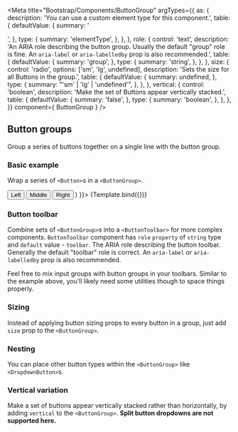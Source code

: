 

<Meta
    title="Bootstrap/Components/ButtonGroup"
    argTypes={{
      as: {
        description: 'You can use a custom element type for this component.',
        table: {
          defaultValue: {
            summary: '<div>',
          },
          type: {
            summary: 'elementType',
          },
        },
      },
      role: {
        control: 'text',
        description:
          'An ARIA role describing the button group. Usually the default "group" role is fine. An `aria-label` or `aria-labelledby` prop is also recommended.',
        table: {
          defaultValue: {
            summary: 'group',
          },
          type: {
            summary: 'string',
          },
        },
      },
      size: {
        control: 'radio',
        options: ['sm', 'lg', undefined],
        description: 'Sets the size for all Buttons in the group.',
        table: {
          defaultValue: {
            summary: undefined,
          },
          type: {
            summary: "'sm' | 'lg' | 'undefined'",
          },
        },
      },
      vertical: {
        control: 'boolean',
        description: 'Make the set of Buttons appear vertically stacked.',
        table: {
          defaultValue: {
            summary: 'false',
          },
          type: {
            summary: 'boolean',
          },
        },
      },
    }}
    component={ ButtonGroup }
/>


## Button groups

Group a series of buttons together on a single line with the button group.

### Basic example

Wrap a series of `<Button>`s in a `<ButtonGroup>`.

<Canvas>
    <Story
        name="Demo"
        args={{
            children: (
                <>
                    <Button variant="secondary">Left</Button>
                    <Button variant="secondary">Middle</Button>
                    <Button variant="secondary">Right</Button>
                </>
            )
        }}>
        {Template.bind({})}
    </Story>
</Canvas>

<ArgsTable story="Demo" />

### Button toolbar

Combine sets of `<ButtonGroup>`s into a `<ButtonToolbar>` for more complex components.
`ButtonToolbar` component has `role` `property` of `string` type and `default` value - `toolbar`.
The ARIA role describing the button toolbar. Generally the default "toolbar" role is correct. An `aria-label` or `aria-labelledby` prop is also recommended.

Feel free to mix input groups with button groups in your toolbars. Similar to the example above, you’ll likely need some utilities though to space things properly.

<Canvas>
    <Story name="ToolbarButton" story={stories.ToolbarButton} />
</Canvas>

### Sizing

Instead of applying button sizing props to every button in a group, just add `size` prop to the `<ButtonGroup>`.

<Canvas>
    <Story name="Size" story={stories.Size} />
</Canvas>

### Nesting

You can place other button types within the `<ButtonGroup>` like `<DropdownButton>`s.

<Canvas>
    <Story name="Nesting" story={stories.Nesting} />
</Canvas>


### Vertical variation

Make a set of buttons appear vertically stacked rather than horizontally, by adding `vertical` to the `<ButtonGroup>`.
<b>Split button dropdowns are not supported here.</b>

<Canvas>
    <Story name="Vertical" story={stories.Vertical} />
</Canvas>


